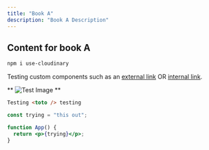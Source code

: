 ```yaml
---
title: "Book A"
description: "Book A Description"
---
```


## Content for book A

```bash
npm i use-cloudinary
```

Testing custom components such as an [external link](https://duckduckgo.com) OR [internal link](/faq).

**
![Test Image](/images/placeholders/placeHolderImage.jpeg "Test alt text")
**

```html
Testing <toto /> testing
```

```jsx
const trying = "this out";

function App() {
  return <p>{trying}</p>;
}
```
